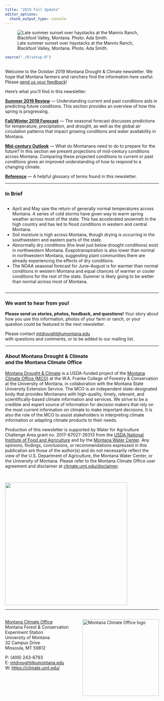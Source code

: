 ```yaml
---
title: "2019 Fall Update"
editor_options: 
  chunk_output_type: console
---
```


![Late summer sunset over haystacks at the Mannix Ranch, Blackfoot Valley, Montana. Photo: Ada Smith.](./img/Ada-Smith-baled-hay.jpg)

```r
source("./R/setup.R")
```

## {-}

Welcome to the October 2019 Montana Drought & Climate newsletter. We hope that Montana farmers and ranchers find the information here useful. Please [send us your feedback](mailto:mtdrought@umontana.edu)!

Here's what you'll find in this newsletter:

[**Summer 2019 Review**](./review.html) --- Understanding current and past conditions aids in predicting future conditions. This section provides an overview of how this spring is progressing.

[**Fall/Winter 2019 Forecast**](./forecast.html) --- The seasonal forecast discusses predictions for temperature, precipitation, and drought, as well as the global air circulation patterns that impact growing conditions and water availability in Montana.

[**Mid-century Outlook**](./midcentury.html) --- What do Montanans need to do to prepare for the future? In this section we present projections of mid-century conditions across Montana. Comparing these projected conditions to current or past conditions gives an improved understanding of how to respond to a changing climate.

[**Reference**](./reference.html) --- A helpful glossary of terms found in this newsletter.

-----

### In Brief {-}

<div style="-webkit-columns: 2 300px;-moz-columns: 2 300px;columns: 2 300px;">
* April and May saw the return of generally normal temperatures across Montana. A series of cold storms have given way to warm spring weather across most of the state. This has accelerated snowmelt in the high country and has led to flood conditions in western and central Montana.
* Soil moisture is high across Montana, though drying is occurring in the southwestern and eastern parts of the state.
* Abnormally dry conditions (the level just below drought conditions) exist in northwestern Montana. Evapotranspiration is also lower than normal in northwestern Montana, suggesting plant communities there are already experiencing the effects of dry conditions.
* The NOAA seasonal forecast for June–August is for warmer than normal conditions in western Montana and equal chances of warmer or cooler conditions for the rest of the state. Summer is likely going to be wetter than normal across most of Montana.
</div>

-----

### We want to hear from you! {-}
**Please send us stories, photos, feedback, and questions!** Your story about how you use this information, photos of your farm or ranch, or your question could be featured in the next newsletter.

Please contact [mtdrought@umontana.edu](mailto:mtdrought@umontana.edu)<br> with questions and comments, or to be added to our mailing list.

-----

### About **Montana Drought & Climate**<br>and the **Montana Climate Office** {-}
[Montana Drought & Climate](https://climate.umt.edu/mtdrought/) is a USDA-funded project of the [Montana Climate Office (MCO)](https://climate.umt.edu/) at the W.A. Franke College of Forestry & Conservation at the University of Montana, in collaboration with the Montana State University Extension Service. The MCO is an independent state-designated body that provides Montanans with high-quality, timely, relevant, and scientifically-based climate information and services. We strive to be a credible and expert source of information for decision makers that rely on the most current information on climate to make important decisions. It is also the role of the MCO to assist stakeholders in interpreting climate information or adapting climate products to their needs.

Production of this newsletter is supported by Water for Agriculture Challenge Area grant no. 2017-67027-26313 from the [USDA National Institute of Food and Agriculture](https://nifa.usda.gov/) and by the [Montana Water Center](https://www.montanawatercenter.org/). Any opinions, findings, conclusions, or recommendations expressed in this publication are those of the author(s) and do not necessarily reflect the view of the U.S. Department of Agriculture, the Montana Water Center, or the University of Montana. Please refer to the Montana Climate Office user agreement and disclaimer at [climate.umt.edu/disclaimer](https://climate.umt.edu/disclaimer/).

<br>
<div style="text-align: left;">
![](./img/NIFA_logo.jpg){style="width:400px;"}
</div>

-----

<br>
<a href="https://climate.umt.edu/" target="_blank">
  <img src="./img/MCO_logo.svg" alt="Montana Climate Office logo" style="width:250px;float:right;">
</a>
[Montana Climate Office](https://climate.umt.edu/)<br>
Montana Forest & Conservation Experiment Station<br>
University of Montana<br>
32 Campus Drive<br>
Missoula, MT 59812<br>

P: (406) 243-6793<br>
E: [mtdrought@umontana.edu](mailto:mtdrought@umontana.edu)<br>
W: [https://climate.umt.edu/](https://climate.umt.edu/)
